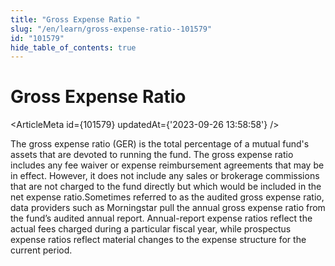 ```yaml
---
title: "Gross Expense Ratio "
slug: "/en/learn/gross-expense-ratio--101579"
id: "101579"
hide_table_of_contents: true
---
```



# Gross Expense Ratio 

<ArticleMeta id={101579} updatedAt={'2023-09-26 13:58:58'} />
<div className='border-solid border-b border-t-0 my-4 border-[var(--ifm-color-gray-300)]' />

The gross expense ratio (GER) is the total percentage of a mutual fund's assets that are devoted to running the fund. The gross expense ratio includes any fee waiver or expense reimbursement agreements that may be in effect. However, it does not include any sales or brokerage commissions that are not charged to the fund directly but which would be included in the net expense ratio.Sometimes referred to as the audited gross expense ratio, data providers such as Morningstar pull the annual gross expense ratio from the fund’s audited annual report. Annual-report expense ratios reflect the actual fees charged during a particular fiscal year, while prospectus expense ratios reflect material changes to the expense structure for the current period.
